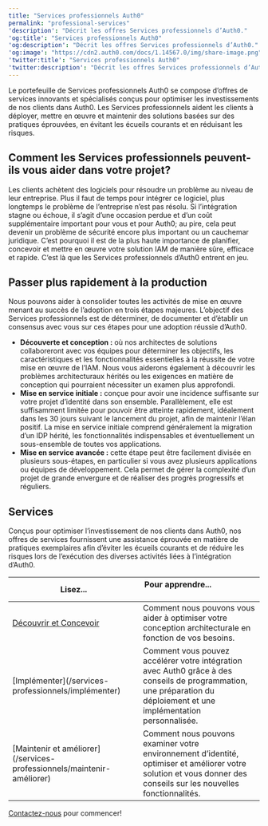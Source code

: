 ```yaml
---
title: "Services professionnels Auth0"
permalink: "professional-services"
'description': "Décrit les offres Services professionnels d’Auth0."
'og:title': "Services professionnels Auth0"
'og:description': "Décrit les offres Services professionnels d’Auth0."
'og:image': "https://cdn2.auth0.com/docs/1.14567.0/img/share-image.png"
'twitter:title': "Services professionnels Auth0"
'twitter:description': "Décrit les offres Services professionnels d’Auth0."
---
```


Le portefeuille de Services professionnels Auth0 se compose d’offres de services innovants et spécialisés conçus pour optimiser les investissements de nos clients dans Auth0. Les Services professionnels aident les clients à déployer, mettre en œuvre et maintenir des solutions basées sur des pratiques éprouvées, en évitant les écueils courants et en réduisant les risques.

## Comment les Services professionnels peuvent-ils vous aider dans votre projet?

Les clients achètent des logiciels pour résoudre un problème au niveau de leur entreprise. Plus il faut de temps pour intégrer ce logiciel, plus longtemps le problème de l’entreprise n’est pas résolu. Si l’intégration stagne ou échoue, il s’agit d’une occasion perdue et d’un coût supplémentaire important pour vous et pour Auth0; au pire, cela peut devenir un problème de sécurité encore plus important ou un cauchemar juridique. C’est pourquoi il est de la plus haute importance de planifier, concevoir et mettre en œuvre votre solution IAM de manière sûre, efficace et rapide. C’est là que les Services professionnels d’Auth0 entrent en jeu.

## Passer plus rapidement à la production

Nous pouvons aider à consolider toutes les activités de mise en œuvre menant au succès de l’adoption en trois étapes majeures. L’objectif des Services professionnels est de déterminer, de documenter et d’établir un consensus avec vous sur ces étapes pour une adoption réussie d’Auth0.

* **Découverte et conception :** où nos architectes de solutions collaboreront avec vos équipes pour déterminer les objectifs, les caractéristiques et les fonctionnalités essentielles à la réussite de votre mise en œuvre de l’IAM. Nous vous aiderons également à découvrir les problèmes architecturaux hérités ou les exigences en matière de conception qui pourraient nécessiter un examen plus approfondi.
* **Mise en service initiale :** conçue pour avoir une incidence suffisante sur votre projet d’identité dans son ensemble. Parallèlement, elle est suffisamment limitée pour pouvoir être atteinte rapidement, idéalement dans les 30 jours suivant le lancement du projet, afin de maintenir l’élan positif. La mise en service initiale comprend généralement la migration d’un <Tooltip href="/docs/docs/fr-ca/glossary?term=idp" tip="Fournisseur d’identité (IdP)
Service de stockage et de gestion des identités numériques." cta="Voir le glossaire">IDP</Tooltip> hérité, les fonctionnalités indispensables et éventuellement un sous-ensemble de toutes vos applications.
* **Mise en service avancée :** cette étape peut être facilement divisée en plusieurs sous-étapes, en particulier si vous avez plusieurs applications ou équipes de développement. Cela permet de gérer la complexité d’un projet de grande envergure et de réaliser des progrès progressifs et réguliers.

## Services

Conçus pour optimiser l’investissement de nos clients dans Auth0, nos offres de services fournissent une assistance éprouvée en matière de pratiques exemplaires afin d’éviter les écueils courants et de réduire les risques lors de l’exécution des diverses activités liées à l’intégration d’Auth0.

<table class="table"><thead>
<tr>
<th><strong>Lisez...</strong></th>
<th><strong>Pour apprendre...</strong>                                </th>
</tr>
</thead>
<tbody>
<tr>
<td><a href="/docs/docs/fr-ca/services-professionnels/d%C3%A9couvrir-concevoir">Découvrir et Concevoir</a></td>
<td>Comment nous pouvons vous aider à optimiser votre conception architecturale en fonction de vos besoins.</td>
</tr>
<tr>
<td>[Implémenter](/services- professionnels/implémenter)</td>
<td>Comment vous pouvez accélérer votre intégration avec Auth0 grâce à des conseils de programmation, une préparation du déploiement et une implémentation personnalisée.</td>
</tr>
<tr>
<td>[Maintenir et améliorer](/services- professionnels/maintenir-améliorer)</td>
<td>Comment nous pouvons examiner votre environnement d’identité, optimiser et améliorer votre solution et vous donner des conseils sur les nouvelles fonctionnalités.</td>
</tr>
</tbody>
</table>

[Contactez-nous](https://auth0.com/contact-us) pour commencer!